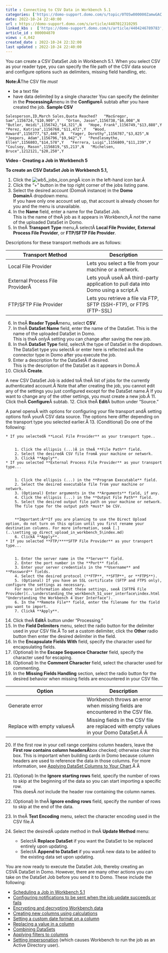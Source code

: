 ```yaml
---
title : Connecting to CSV Data in Workbench 5.1
categories: ['https://domo-support.domo.com/s/topic/0TO5w000000ZamwGAC']
date: 2022-10-24 22:40:00
url : https://domo-support.domo.com/s/article/4407012310295
linked_kbs :  ['https://domo-support.domo.com/s/article/4404246789783', 'https://domo-support.domo.com/s/article/360042925494', 'https://domo-support.domo.com/s/knowledge-base', 'https://domo-support.domo.com/s/article/360043429953', 'https://domo-support.domo.com/s/article/4407022083351', 'https://domo-support.domo.com/s/article/360043428713', 'https://domo-support.domo.com/s/article/4407032210199', 'https://domo-support.domo.com/s/article/4407019431831', 'https://domo-support.domo.com/s/article/4407013084439', 'https://domo-support.domo.com/s/article/360043429693', 'https://domo-support.domo.com/s/article/4407033576471', 'https://domo-support.domo.com/s/article/360043437493', 'https://domo-support.domo.com/s/article/360043429933', 'https://domo-support.domo.com/s/topic/0TO5w000000ZamwGAC', 'https://domo-support.domo.com/s/article/4407012310295', 'https://domo-support.domo.com/s/article/4407013674519', 'https://domo-support.domo.com/s/article/360043429913', 'https://domo-support.domo.com/s/article/4407012982295', 'https://domo-support.domo.com/s/article/4407021587735', 'https://domo-support.domo.com/s/article/4407013819671']
article_id : 000004870
views : 4,042
created_date : 2022-10-24 22:32:00
last updated : 2022-10-24 22:40:00
---
```




You can create a CSV DataSet Job in Workbench 5.1. When you select CSV as your reader type, you can specify the file path of the CSV data source and configure options such as delimiters, missing field handling, etc.


**Note:Â**The CSV file *must*



* be a text file
* have data delimited by a single character You can specify the delimiter in the **ProcessingÂ**menu in the **Configure**Â subtab after you have created the job.
**Sample CSV**


`Salesperson,ID,March Sales,Quota Reached?  
"MacGregor, Sam",1156724,"$10,909",Y  
"Orton, Jason",1156738,"$6,008",N  
"Butler, Heidi",1156742,"$4,321",N  
"Hope, Frank",1156749,"$13,888",Y  
"Perez, Katrina",1156768,"$11,472",Y  
"Wood, Howard",1156777,"$7,446",N  
"Yager, Dorothy",1156787,"$3,825",N  
"Jeepers, Adam",1156796,"$9,942",Y  
"Pendlesmythe, Ellen",1156803,"$14,578",Y  
"Ferrera, Luigi",1156809,"$11,239",Y  
"Coulsey, Mason",1156819,"$5,213",N  
"Michelsen, Bruce",1212121,"$20,250",Y`


**Video - Creating a Job in Workbench 5**


    


**To create an CSV DataSet Job in Workbench 5.1,**


1. Click the ![wb5_jobs_icon.png](wb5_jobs_icon.png)Â icon in the left-hand icon bar.Â
2. Click the "+" button in the top right corner of the jobs listing pane.
3. Select the desired account (DomoÂ instance) in the **Domo Domain**Â dropdown menu.  
If you have only one account set up, that account is already chosen for you and the menu is unavailable.
4. In the **Name** field, enter a name for the DataSet Job.  
This is the name of theÂ job as it appears in Workbench,Â *not* the name of the uploaded DataSet in Domo.
5. In theÂ **Transport Type** menu,Â selectÂ **Local File Provider,** **External Process File Provider**, or **FTP/SFTP File Provider**.  
  
Descriptions for these transport methods are as follows:



| Transport Method | Description |
| --- | --- |
| Local File Provider | Lets you select a file from your machine or a network. |
| External Process File ProviderÂ  | Lets youÂ useÂ aÂ third-party application to pull data into Domo using a script.Â  |
| FTP/SFTP File Provider | Lets you retrieve a file via FTP, SFTP (SSH-FTP), or FTPS (FTP-SSL) |
6. In theÂ **Reader TypeÂ**menu, select **CSV**.
7. In theÂ **DataSet Name** field, enter the name of the DataSet. This is the name of the uploaded DataSet in Domo.  
This is theÂ *only*Â setting you can change after saving the new job.
8. In theÂ **DataSet Type** field, selectÂ the type of DataSet in the dropdown.  
The DataSet type you selectÂ or enter here is reflected asÂ the connector type in Domo after you execute the job.
9. Enter a description for the DataSetÂ if desired.  
This is the description of the DataSet as it appears in Domo.Â
10. ClickÂ **Create**.  
  
A new CSV DataSet Job is added toÂ theÂ list of jobs for the currently authenticated account.Â Note that after creating the job, you cannot edit any of the settings you just configured except for the DataSet name.Â If you want to change any of the other settings, you must create a new job.Â
11. Click theÂ **Configure**Â subtab.
12. Click theÂ **Edit**Â button under "Source."  
  
A panel opensÂ with options for configuring your file transport andÂ setting options forÂ yourÂ CSV data source. The options here differ depending on the transport type you selected earlier.Â
13. (Conditional) Do one of the following:



	* If you selectedÂ **Local File Provider** as your transport type..
	
	
		1. Click the ellipsis (...)Â in theÂ **File Path** field.
		2. Select the desiredÂ CSV file fromÂ your machine or network.
		3. ClickÂ **Apply**.
	* If you selected **External Process File Provider** as your transport type...
	
	
		1. Click the ellipsis (...) in the **Program Executable** field.
		2. Select the desired executable file from your machine or network.
		3. (Optional) Enter arguments in the **Arguments** field, if any.
		4. Click the ellipsis (...) in the **Output File Path** field.
		5. Select the desired output file path on your machine or network.  
		The file type for the output path *must* be CSV.
		
		
		**Important:Â**If you are planning to use the Direct Upload option, do not turn on this option until you first rename your destination columns. For more information, seeÂ [.](..\setting_up_direct_upload_in_workbench_5\index.md)
		6. ClickÂ **Apply**.
	* If you selected **FTP/****SFTP File Provider** as your transport type...
	
	
		1. Enter the server name in the **Server** field.
		2. Enter the port number in the **Port** field.
		3. Enter your server credentials in the **Username** and **Password** fields.
		4. Select the desired protocol (**FTP**, **SFTP**, or **FTPS**).
		5. (Optional) If you have an SSL certificate (SFTP and FTPS only), configure the settings as necessary.  
		For more information about these settings, seeÂ [SFTPÂ File Provider](..\understanding_the_workbench_51_user_interface\index.html "Understanding the Workbench 4 User Interface").
		6. In the **Remote File** field, enter the filename for the field you want to import.
		7. ClickÂ **Apply**.
14. Click theÂ **Edit**Â button under "Processing."
15. In the **Field Delimiters** menu, select the radio button for the delimiter used in your CSV file.Â To set a custom delimiter, click the **Other** radio button then enter the desired delimiter in the field.
16. In the **Encapsulate Fields With** field, specify the character used for encapsulating fields.
17. (Optional) In the **Escape Sequence Character** field, specify the character used for escaping.
18. (Optional) In the **Comment Character** field, select the character used for commenting.
19. In the **Missing Fields Handling** section, select the radio button for the desired behavior when missing fields are encountered in your CSV file.



| Option | Description |
| --- | --- |
| Generate error | Workbench throws an error when missing fields are encountered in the CSV file. |
| Replace with empty valuesÂ  | Missing fields in the CSV file are replaced with empty values in your Domo DataSet.Â Â  |
20. If the first row in your cell range contains column headers, leave the **First row contains column headersÂ**box checked; otherwise clear this box. This is important when building cards in Domo because column headers are used to reference the data in those columns. For more information, see [Applying DataSet Columns to Your Chart](..\applying_dataset_columns_to_your_chart\index.html "Applying DataSet Columns to Your Chart").Â Â
21. (Optional) In the **Ignore starting rows** field, specify the number of rows to skip at the beginning of the data so you can start importing a specific row.  
This doesÂ *not* include the header row containing the column names.
22. (Optional) In theÂ **Ignore ending rows** field, specify the number of rows to skip at the end of the data.
23. In theÂ **Text Encoding** menu, select the character encoding used in the CSV file.Â
24. Select the desiredÂ update method in theÂ **Update Method** menu:



	* SelectÂ **Replace DataSet** if you want the DataSet to be replaced entirely upon updating.
	* SelectÂ **Append to DataSet** if you wantÂ new data to be added to the existing data set upon updating.


You are now ready to execute the DataSet Job, thereby creating an CSVÂ DataSet in Domo. However, there are many other actions you can take on the DataSet Job before you send it to Domo. These include the following:



* [Scheduling a Job in Workbench 5.1](..\scheduling_a_job_in_workbench_51\index.html "Scheduling a Job in Workbench 4")
* [Configuring notifications to be sent when the job update succeeds or fails](..\setting_notifications_in_workbench_51\index.html "Setting Notifications in Workbench 4")
* [Encrypting and decrypting Workbench data](..\encrypting_decrypting_and_hashing_workbench_51_data\index.html "Encrypting and Decrypting Workbench 4 Data")
* [Creating new columns using calculations](..\creating_columns_in_workbench_51_using_calculations\index.html "Creating Columns in Workbench 4 Using Calculations")
* [Setting a custom date format on a column](..\setting_a_custom_date_format_on_a_column_in_workbench_51\index.html "Setting a Custom Date Format on a Column in Workbench 4")
* [Replacing a value in a column](..\replacing_a_column_value_in_workbench_51\index.html "Replacing a Column Value in Workbench 4")
* [Combining DataSets](..\combining_datasets_in_workbench_51\index.html "Combining DataSets in Workbench 4")
* [Applying filters to columns](..\filtering_columns_in_workbench_51\index.html "Filtering Columns in Workbench 4")
* [Setting impersonation](..\workbench_51_training_topics\index.md) (which causes Workbench to run the job as an Active Directory user).